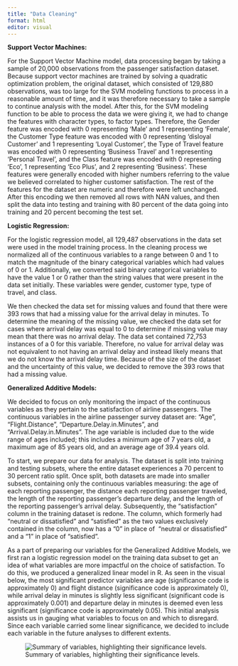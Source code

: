```yaml
---
title: "Data Cleaning"
format: html
editor: visual
---
```


**Support Vector Machines:**

For the Support Vector Machine model, data processing began by taking a sample of 20,000 observations from the passenger satisfaction dataset. Because support vector machines are trained by solving a quadratic optimization problem, the original dataset, which consisted of 129,880 observations, was too large for the SVM modeling functions to process in a reasonable amount of time, and it was therefore necessary to take a sample to continue analysis with the model. After this, for the SVM modeling function to be able to process the data we were giving it, we had to change the features with character types, to factor types. Therefore, the Gender feature was encoded with 0 representing ‘Male’ and 1 representing ‘Female’, the Customer Type feature was encoded with 0 representing ‘disloyal Customer’ and 1 representing ‘Loyal Customer’, the Type of Travel feature was encoded with 0 representing ‘Business Travel’ and 1 representing ‘Personal Travel’, and the Class feature was encoded with 0 representing ‘Eco’, 1 representing ‘Eco Plus’, and 2 representing ‘Business’. These features were generally encoded with higher numbers referring to the value we believed correlated to higher customer satisfaction. The rest of the features for the dataset are numeric and therefore were left unchanged. After this encoding we then removed all rows with NAN values, and then split the data into testing and training with 80 percent of the data going into training and 20 percent becoming the test set.

**Logistic Regression:**

For the logistic regression model, all 129,487 observations in the data set were used in the model training process. In the cleaning process we normalized all of the continuous variables to a range between 0 and 1 to match the magnitude of the binary categorical variables which had values of 0 or 1. Additionally, we converted said binary categorical variables to have the value 1 or 0 rather than the string values that were present in the data set initially. These variables were gender, customer type, type of travel, and class.

We then checked the data set for missing values and found that there were 393 rows that had a missing value for the arrival delay in minutes. To determine the meaning of the missing value, we checked the data set for cases where arrival delay was equal to 0 to determine if missing value may mean that there was no arrival delay. The data set contained 72,753 instances of a 0 for this variable. Therefore, no value for arrival delay was not equivalent to not having an arrival delay and instead likely means that we do not know the arrival delay time. Because of the size of the dataset and the uncertainty of this value, we decided to remove the 393 rows that had a missing value.

**Generalized Additive Models:**

We decided to focus on only monitoring the impact of the continuous variables as they pertain to the satisfaction of airline passengers. The continuous variables in the airline passenger survey dataset are: “Age”, “Flight.Distance”, “Departure.Delay.in.Minutes”, and “Arrival.Delay.in.Minutes”. The age variable is included due to the wide range of ages included; this includes a minimum age of 7 years old, a maximum age of 85 years old, and an average age of 39.4 years old. 

To start, we prepare our data for analysis. The dataset is split into training and testing subsets, where the entire dataset experiences a 70 percent to 30 percent ratio split. Once split, both datasets are made into smaller subsets, containing only the continuous variables measuring: the age of each reporting passenger, the distance each reporting passenger traveled, the length of the reporting passenger’s departure delay, and the length of the reporting passenger’s arrival delay. Subsequently, the “satisfaction” column in the training dataset is redone. The column, which formerly had “neutral or dissatisfied” and “satisfied” as the two values exclusively contained in the column, now has a “0” in place of  “neutral or dissatisfied” and a “1” in place of “satisfied”.

As a part of preparing our variables for the Generalized Additive Models, we first ran a logistic regression model on the training data subset to get an idea of what variables are more impactful on the choice of satisfaction. To do this, we produced a generalized linear model in R. As seen in the visual below, the most significant predictor variables are age (significance code is approximately 0) and flight distance (significance code is approximately 0), while arrival delay in minutes is slightly less significant (significant code is approximately 0.001) and departure delay in minutes is deemed even less significant (significance code is approximately 0.05). This initial analysis assists us in gauging what variables to focus on and which to disregard. Since each variable carried some linear significance, we decided to include each variable in the future analyses to different extents.

![Summary of variables, highlighting their significance levels.](media/intro1.png)
